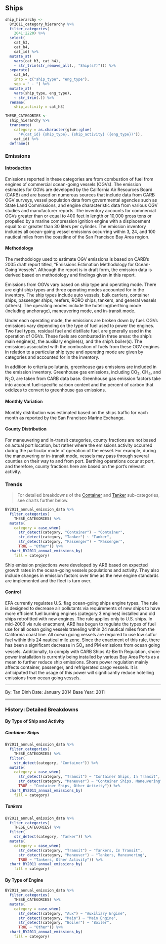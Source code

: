 ## Ships {#mobile-ship}

```r
ship_hierarchy <-
  BY2011_category_hierarchy %>%
  filter_categories(
    2041:2220) %>%
  select(
    cat_h3,
    cat_h4,
    cat_id) %>%
  mutate_at(
    vars(cat_h3, cat_h4),
    ~ str_trim(str_remove_all(., "Ship(s?)"))) %>%
  separate(
    cat_h4,
    into = c("ship_type", "eng_type"),
    sep = " - ") %>%
  mutate_at(
    vars(ship_type, eng_type),
    ~ str_trim(.)) %>%
  rename(
    ship_activity = cat_h3)

THESE_CATEGORIES <-
  ship_hierarchy %>%
  transmute(
    category = as.character(glue::glue(
      "#{cat_id} {ship_type}, {ship_activity} ({eng_type})")),
    cat_id) %>%
  deframe()
```

### Emissions

#### Introduction {-}

Emissions reported in these categories are from combustion of fuel from engines of commercial ocean-going vessels (OGVs). The emission estimates for OGVs are developed by the California Air Resources Board (CARB) and are based on numerous sources that include data from CARB OGV surveys, vessel population data from governmental agencies such as State Land Commissions, and engine characteristic data from various OGV studies and manufacturer reports. The inventory accounts for commercial OGVs greater than or equal to 400 feet in length or 10,000 gross tons or propelled by a marine compression ignition engine with a displacement equal to or greater than 30 liters per cylinder. The emission inventory includes all ocean-going vessel emissions occurring within 3, 24, and 100 nautical miles from the coastline of the San Francisco Bay Area region.

#### Methodology {-}

The methodology used to estimate OGV emissions is based on CARB’s 2005 draft report titled, “Emissions Estimation Methodology for Ocean-Going Vessels”. Although the report is in draft form, the emission data is derived based on methodology and findings given in this report.

Emissions from OGVs vary based on ship type and operating mode. There are eight ship types and three operating modes accounted for in the inventory. The ship types include auto vessels, bulk carriers, container ships, passenger ships, reefers, RORO ships, tankers, and general vessels (others). The operating modes include the hotelling/berthing mode (including anchorage), maneuvering mode, and in-transit mode.

Under each operating mode, the emissions are broken down by fuel. OGVs emissions vary depending on the type of fuel used to power the engines. Two fuel types, residual fuel and distillate fuel, are generally used in the operation of OGVs. These fuels are combusted in three areas: the ship’s main engine(s), the auxiliary engine(s), and the ship’s boiler(s). The emissions associated with the combustion of fuels from these OGV engines in relation to a particular ship type and operating mode are given by categories and accounted for in the inventory.

In addition to criteria pollutants, greenhouse gas emissions are included in the emission inventory. Greenhouse gas emissions, including CO~2~, CH~4~, and N~2~O, are taken from CARB data base. Greenhouse gas emission factors take into account fuel-specific carbon content and the percent of carbon that oxidizes to convert to greenhouse gas emissions.

#### Monthly Variation {-}

Monthly distribution was estimated based on the ships traffic for each month as reported by the San Francisco Marine Exchange.

#### County Distribution {-}

For maneuvering and in-transit categories, county fractions are not based on actual port location, but rather where the emissions activity occurred during the particular mode of operation of the vessel. For example, during the maneuvering or in-transit mode, vessels may pass through several counties on their way to and from port. Berthing operations occur at port, and therefore, county fractions here are based on the port’s relevant activity.

### Trends

> For detailed breakdowns of the [Container](#mobile-ship-container) and [Tanker](#mobile-ship-tanker) sub-categories, see charts further below.

```r
BY2011_annual_emission_data %>%
  filter_categories(
    THESE_CATEGORIES) %>%
  mutate(
    category = case_when(
      str_detect(category, "Container") ~ "Container",
      str_detect(category, "Tanker") ~ "Tanker",
      str_detect(category, "Passenger") ~ "Passenger",
      TRUE ~ "Other")) %>%
  chart_BY2011_annual_emissions_by(
    fill = category) 
```

Ship emission projections were developed by ARB based on expected growth rates in the ocean-going vessels populations and activity. They also include changes in emission factors over time as the new engine standards are implemented and the fleet is turn over.

#### Control {-}

EPA currently regulates U.S. flag ocean-going ships engine types. The rule is designed to decrease air pollutants via requirements of new ships to have more efficient fuel burning engines (category 3 engines) installed and old ships retrofitted with new engines. The rule applies only to U.S. ships. In mid-2009 via rule enactment, ARB has begun to regulate the types of fuel use for all ocean going vessels traveling within 24 nautical miles from the California coast line. All ocean going vessels are required to use low sulfur fuel within this 24 nautical mile zone. Since the enactment of this rule, there has been a significant decrease in SO~x~ and PM emissions from ocean going vessels. Additionally, to comply with CARB Ships At-Berth Regulation, shore power installation is currently being installed by various Bay Area Ports as a mean to further reduce ship emissions. Shore power regulation mainly affects container, passenger, and refrigerated cargo vessels. It is anticipated that the usage of this power will significantly reduce hotelling emissions from ocean going vessels.

***

By: Tan Dinh
Date: January 2014
Base Year: 2011

***

### History: Detailed Breakdowns {-}

#### By Type of Ship and Activity {-}

##### Container Ships {- #mobile-ship-container}

```r
BY2011_annual_emission_data %>%
  filter_categories(
    THESE_CATEGORIES) %>%
  filter(
    str_detect(category, "Container")) %>%
  mutate(
    category = case_when(
      str_detect(category, "Transit") ~ "Container Ships, In Transit",
      str_detect(category, "Maneuver") ~ "Container Ships, Maneuvering",
      TRUE ~ "Container Ships, Other Activity")) %>%
  chart_BY2011_annual_emissions_by(
    fill = category) 
```

##### Tankers {- #mobile-ship-tanker}

```r
BY2011_annual_emission_data %>%
  filter_categories(
    THESE_CATEGORIES) %>%
  filter(
    str_detect(category, "Tanker")) %>%
  mutate(
    category = case_when(
      str_detect(category, "Transit") ~ "Tankers, In Transit",
      str_detect(category, "Maneuver") ~ "Tankers, Maneuvering",
      TRUE ~ "Tankers, Other Activity")) %>%
  chart_BY2011_annual_emissions_by(
    fill = category) 
```

#### By Type of Engine {-}

```r
BY2011_annual_emission_data %>%
  filter_categories(
    THESE_CATEGORIES) %>%
  mutate(
    category = case_when(
      str_detect(category, "Aux") ~ "Auxiliary Engine",
      str_detect(category, "Main") ~ "Main Engine",
      str_detect(category, "Boiler") ~ "Boiler",
      TRUE ~ "Other")) %>%
  chart_BY2011_annual_emissions_by(
    fill = category) 
```
